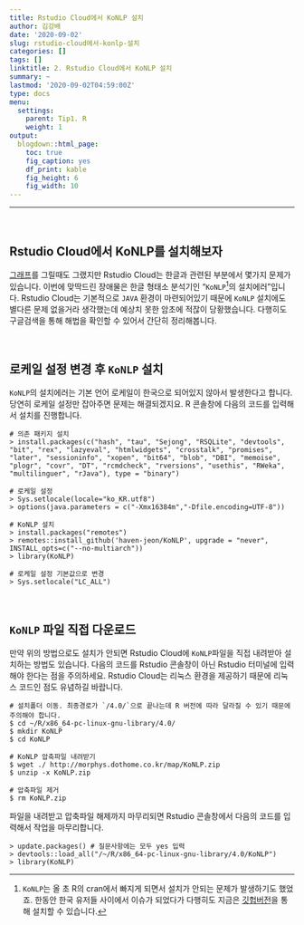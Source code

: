 ```yaml
---
title: Rstudio Cloud에서 KoNLP 설치
author: 김강배
date: '2020-09-02'
slug: rstudio-cloud에서-konlp-설치
categories: []
tags: []
linktitle: 2. Rstudio Cloud에서 KoNLP 설치
summary: ~
lastmod: '2020-09-02T04:59:00Z'
type: docs
menu:
  settings:
    parent: Tip1. R
    weight: 1
output:
  blogdown::html_page:
    toc: true
    fig_caption: yes
    df_print: kable
    fig_height: 6
    fig_width: 10
---
```


---
<br/>

## **Rstudio Cloud에서 KoNLP를 설치해보자**

[그래프](https://gbkim01.github.io/myblog/courses/settings/korean-with-plot-in-rstudio-cloud/)를 그릴때도 그랬지만 Rstudio Cloud는 한글과 관련된 부분에서 몇가지 문제가 있습니다. 이번에 맞딱드린 장애물은 한글 형태소 분석기인 "`KoNLP`^[`KoNLP`는 올 초 R의 cran에서 빠지게 되면서 설치가 안되는 문제가 발생하기도 했었죠. 한동안 한국 유저들 사이에서 이슈가 되었다가 다행히도 지금은  [깃헙버전](https://ko-kr.facebook.com/notes/r-korea-krugkorean-r-user-group/konlp-%EC%84%A4%EC%B9%98-%EC%9D%B4%EC%8A%88-%EA%B3%B5%EC%9C%A0/1847510068715020)을 통해 설치할 수 있습니다.]의 설치에러"입니다. Rstudio Cloud는 기본적으로 `JAVA` 환경이 마련되어있기 때문에 `KoNLP` 설치에도 별다른 문제 없을거라 생각했는데 예상치 못한 암초에 적잖이 당황했습니다. 다행히도 구글검색을 통해 해법을 확인할 수 있어서 간단히 정리해봅니다.

<br/>

## **로케일 설정 변경 후 `KoNLP` 설치**

 `KoNLP`의 설치에러는 기본 언어 로케일이 한국으로 되어있지 않아서 발생한다고 합니다. 당연히 로케일 설정만 잡아주면 문제는 해결되겠지요. R 콘솔창에 다음의 코드를 입력해서 설치를 진행합니다. 

```
# 의존 패키지 설치
> install.packages(c("hash", "tau", "Sejong", "RSQLite", "devtools", "bit", "rex", "lazyeval", "htmlwidgets", "crosstalk", "promises", "later", "sessioninfo", "xopen", "bit64", "blob", "DBI", "memoise", "plogr", "covr", "DT", "rcmdcheck", "rversions", "usethis", "RWeka", "multilinguer", "rJava"), type = "binary")

# 로케일 설정
> Sys.setlocale(locale="ko_KR.utf8")
> options(java.parameters = c("-Xmx16384m","-Dfile.encoding=UTF-8"))

# KoNLP 설치
> install.packages("remotes")
> remotes::install_github('haven-jeon/KoNLP', upgrade = "never", INSTALL_opts=c("--no-multiarch"))
> library(KoNLP)

# 로케일 설정 기본값으로 변경
> Sys.setlocale("LC_ALL") 
```

<br/>

## **`KoNLP` 파일 직접 다운로드**

만약 위의 방법으로도 설치가 안되면 Rstudio Cloud에 `KoNLP`파일을 직접 내려받아 설치하는 방법도 있습니다. 다음의 코드를 Rstudio 콘솔창이 아닌 Rstudio 터미널에 입력해야 한다는 점을 주의하세요. Rstudio Cloud는 리눅스 환경을 제공하기 때문에 리눅스 코드인 점도 유념하길 바랍니다.

```
# 설치폴더 이동. 최종경로가 `/4.0/`으로 끝나는데 R 버전에 따라 달라질 수 있기 때문에 주의해야 합니다. 
$ cd ~/R/x86_64-pc-linux-gnu-library/4.0/
$ mkdir KoNLP
$ cd KoNLP

# KoNLP 압축파일 내려받기
$ wget ./ http://morphys.dothome.co.kr/map/KoNLP.zip
$ unzip -x KoNLP.zip

# 압축파일 제거
$ rm KoNLP.zip
```

파일을 내려받고 압축파일 해제까지 마무리되면 Rstudio 콘솔창에서 다음의 코드를 입력해서 작업을 마무리합니다. 

```
> update.packages() # 질문사항에는 모두 yes 입력
> devtools::load_all("/~/R/x86_64-pc-linux-gnu-library/4.0/KoNLP")
> library(KoNLP)
```  